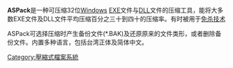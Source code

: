 {{unreferenced|time=2011-07-28T11:06:00+00:00}}
'''ASPack'''是一种可压缩32位[[Windows|Windows]] [[EXE|EXE]]文件与[[DLL|DLL]]文件的压缩工具，能将大多数EXE文件及DLL文件平均压缩百分之三十到四十的压缩率。有时被用于[[免杀技术#加壳脱壳与加密解密|免杀技术]]

ASPack可选择压缩时产生备份文件(*.BAK)及还原原来的文件类形，或者删除备份文件。内置多种语言，包括台湾正体及简体中文。

{{软件小作品}}
[[Category:壓縮式檔案系統|Category:壓縮式檔案系統]]